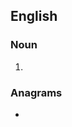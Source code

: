 ==English==

===Noun===
{{head|en|noun form}}

# {{plural of|tarsal|lang=en}}

===Anagrams===
* {{anagrams|en|a=aalrsst|Lastras}}